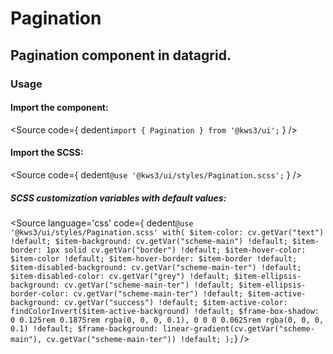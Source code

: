 
<Version />

<Meta of={Stories} />

# Pagination
## Pagination component in datagrid.

<Canvas of={Stories.Main} />

<Controls />

### Usage
#### Import the component:
<Source
  code={
    dedent`import { Pagination } from '@kws3/ui';`
  }
/>

#### Import the SCSS:
<Source
  code={
    dedent`@use '@kws3/ui/styles/Pagination.scss';`
  }
/>

##### SCSS customization variables with default values:
<Source
  language='css'
  code={ dedent`
    @use '@kws3/ui/styles/Pagination.scss' with(
      $item-color: cv.getVar("text") !default;
      $item-background: cv.getVar("scheme-main") !default;
      $item-border: 1px solid cv.getVar("border") !default;
      $item-hover-color: $item-color !default;
      $item-hover-border: $item-border !default;
      $item-disabled-background: cv.getVar("scheme-main-ter") !default;
      $item-disabled-color: cv.getVar("grey") !default;
      $item-ellipsis-background: cv.getVar("scheme-main-ter") !default;
      $item-ellipsis-border-color: cv.getVar("scheme-main-ter") !default;
      $item-active-background: cv.getVar("success") !default;
      $item-active-color: findColorInvert($item-active-background) !default;
      $frame-box-shadow: 0 0.125rem 0.1875rem rgba(0, 0, 0, 0.1), 0 0 0 0.0625rem rgba(0, 0, 0, 0.1) !default;
      $frame-background: linear-gradient(cv.getVar("scheme-main"), cv.getVar("scheme-main-ter")) !default;
    );
  `}
/>